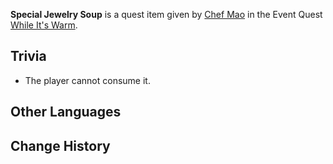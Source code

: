 {{Item Infobox
|id           = 100666
|image        = Item Jewelry Soup.png
|type         = Quest Items
|description  = '''While It's Warm:''' Warm Jewelry Soup. It's practically spilling out of the bowl.
|source1      = Given during [[While It's Warm]] (Day 1)
|source2      = Given during [[While It's Warm]] (Day 7)
}}
'''Special Jewelry Soup''' is a quest item given by [[Chef Mao]] in the Event Quest [[While It's Warm]].

==Trivia==
* The player cannot consume it.

==Other Languages==
{{Other Languages|default_hidden = 1
|en      = Special Jewelry Soup
|zhs     = 特制的珍珠翡翠白玉汤
|zhs_rm  = Tèzhì de Zhēnzhū Fěicuì Báiyù Tāng
|zht     = 特製的珍珠翡翠白玉湯
|zht_rm  = Tèzhì de Zhēnzhū Fěicuì Báiyù Tāng
|ja      = 特製真珠翡翠白玉湯
|ja_rm   = Tokusei Shinju Hisui Shiratama Suupu
|ko      = 특제 진주비취백옥탕
|ko_rm   = Teukje Jinjubichwibaek'oktang
|es      = Estofado de gemas especial
|fr      = Soupe aux perles et au jade spéciale
|ru      = Особый суп из украшений
|th      = Jewelry Soup สูตรพิเศษ
|th_rm   = Jewelry Soup Sut Phiset
|vi      = Canh Trân Châu Phỉ Thúy Bạch Ngọc Đặc Biệt
|de      = Besondere Juwelensuppe
|id      = Jewelry Soup Spesial
|pt      = Ensopado de Gemas Especial
}}

==Change History==
{{Change History|1.1}}